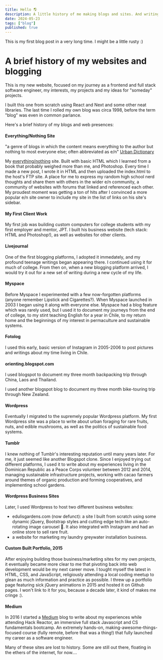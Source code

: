 ```yaml
---
title: Hello 🌎
description: A little history of me making blogs and sites. And writing words on them.
date: 2024-05-23
tags: ["blog"]
published: true
---
```


<Callout type="warning">This is my first blog post in a very long time. I might be a little rusty :)</Callout>

#  A brief history of my websites and blogging

This is my new website, focused on my journey as a frontend and full stack software engineer, my interests, my projects and my ideas for "someday" projects.

I built this one from scratch using React and Next and some other neat libraries. The last time I rolled my own blog was circa 1998, before the term "blog" was even in common parlance.

Here's a brief history of my blogs and web presences:

####  Everything/Nothing Site
"a genre of blogs in which the content means everything to the author but nothing to most everyone else; often abbreviated as e/n" [Urban Dictionary](https://www.urbandictionary.com/define.php?term=everything%2Fnothing)

My <a href="https://ease.gg/2020/05/07/everything-nothing/"  target="_blank">everything/nothing</a> site. Built with basic HTML which I learned from a book that probably weighed more than me, and Photoshop. Every time I made a new post, I wrote it in HTML and then uploaded the index.html to the host's FTP site. A place for me to express my random high school nerd thoughts and share them with others in the wider e/n community, a community of websites with forums that linked and referenced each other. My proudest moment was getting a ton of hits after I convinced a more popular e/n site owner to include my site in the list of links on his site's sidebar.

#### My First Client Work
My first job was building custom computers for college students with my first employer and mentor, JPT. I built his business website (tech stack: HTML and Photoshop!), as well as websites for other clients.

####  Livejournal
One of the first blogging platforms, I adopted it immedately, and my profound teenage writings began appearing there. I continued using it for much of college. From then on, when a new blogging platform arrived, I would try it out for a new set of writing during a new cycle of my life.

####  Myspace
Before Myspace I experimented with a few now-forgotten platforms (anyone remember Lipstick and Cigarettes?). When Myspace launched in 2003 I began using it along with everyone else. Myspace had a blog feature which was rarely used, but I used it to document my journeys from the end of college, to my stint teaching English for a year in Chile, to my return home and the beginnings of my interest in permaculture and sustainable systems.

#### Fotolog
I used this early, basic version of Instagram in 2005-2006 to post pictures and writings about my time living in Chile.

####  orienting.blogspot.com
I used blogspot to document my three month backpacking trip through China, Laos and Thailand.

I used another blogspot blog to document my three month bike-touring trip through New Zealand.

####  Wordpress
Eventually I migrated to the supremely popular Wordpress platform. My first Wordpress site was a place to write about urban foraging for rare fruits, nuts, and edible mushrooms, as well as the politics of sustainable food systems.

#### Tumblr
I knew nothing of Tumblr's interesting reputation until many years later. For me, it just seemed like another Blogspot clone. Since I enjoyed trying out different platforms, I used it to write about my experiences living in the Dominican Republic as a Peace Corps volunteer between 2012 and 2014, managing sustainable infrastructure projects, working with cacao farmers around themes of organic production and forming cooperatives, and implementing school gardens.

####  Wordpress Business Sites
Later, I used Wordpress to host two different business websites:
 - edulisgardens.com (now defunct): a site I built from scratch using some dynamic jQuery, Bootstrap styles and  cutting edge tech like an auto-rotating image carousel 🫠. It also integrated with Instagram and had an online store to sell rare fruit.
 - a website for marketing my laundry greywater installation business.

 #### Custom Built Portfolio, 2015
After enjoying building those business/marketing sites for my own projects, it eventually became more clear to me that pivoting back into web development would be my next career move. I tought myself the latest in HTML, CSS, and JavaScript, religiously attending a local coding meetup to glean as much information and practice as possible. I threw up a portfolio page featuring sick jQuery animations in 2015 and hosted it on Github pages. I won't link to it for you, because a decade later, it kind of makes me cringe :).

 #### Medium
In 2016 I started a <a href="https://medium.com/@ebrodev"  target="_blank">Medium</a> blog to write about my experiences while attending Hack Reactor, an immersive full stack Javascript and CS fundamentals bootcamp. An extremely hands-on, making-awesome-things-focused course (fully remote, before that was a thing!) that fully launched my career as a software engineer.



Many of these sites are lost to history. Some are still out there, floating in the ethers of the internet, for now....